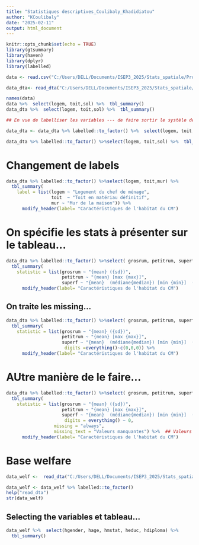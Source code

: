 ```yaml
---
title: "Statistiques descriptives_Coulibaly_Khadidiatou"
author: "KCoulibaly"
date: "2025-02-11"
output: html_document
---
```


```r
knitr::opts_chunk$set(echo = TRUE)
library(gtsummary)
library(haven)
library(dplyr)
library(labelled)


```

```r
data <- read.csv("C:/Users/DELL/Documents/ISEP3_2025/Stats_spatiale/Projet-statistique-sous-R/TP 4/data/ehcvm_menage_sen2021.csv")

data_dta<- read_dta("C:/Users/DELL/Documents/ISEP3_2025/Stats_spatiale/Projet-statistique-sous-R/TP 4/data/ehcvm_menage_SEN2021.dta")
```


```r
names(data)
data %>%  select(logem, toit,sol) %>%  tbl_summary()
data_dta %>%  select(logem, toit,sol) %>%  tbl_summary()

```



```r
## En vue de labelliser les variables --- de faire sortir le systèle de "codage"

data_dta <- data_dta %>% labelled::to_factor() %>%  select(logem, toit,sol)

data_dta %>% labelled::to_factor() %>%select(logem, toit,sol) %>%  tbl_summary()
```

# Changement de labels

```r


data_dta %>% labelled::to_factor() %>%select(logem, toit,mur) %>%  
  tbl_summary(
    label = list(logem ~ "Logement du chef de ménage",
                 toit  ~ "Toit en matériau définitif",
                 mur ~ "Mur de la maison")) %>% 
      modify_header(label= "Caractéristiques de l'habitat du CM")
```

# On spécifie les stats à présenter sur le tableau...

```r

data_dta %>% labelled::to_factor() %>%select( grosrum, petitrum, superf) %>%  
  tbl_summary(
    statistic = list(grosrum ~ "{mean} ({sd})",
                     petitrum ~ "{mean} [max {max}]",
                     superf ~ "{mean}  (médiane{median}) [min {min}]  (max {max})")) %>% 
      modify_header(label= "Caractéristiques de l'habitat du CM")


```

## On traite les missing...

```r
data_dta %>% labelled::to_factor() %>%select( grosrum, petitrum, superf) %>%  
  tbl_summary(
    statistic = list(grosrum ~ "{mean} ({sd})",
                     petitrum ~ "{mean} [max {max}]",
                     superf ~ "{mean}  (médiane{median}) [min {min}]  (max {max})"),
                      digits =everything()~c(0,0,0)) %>% 
      modify_header(label= "Caractéristiques de l'habitat du CM")


```

# AUtre manière de le faire...

```r

data_dta %>% labelled::to_factor() %>%select( grosrum, petitrum, superf) %>%  
  tbl_summary(
    statistic = list(grosrum ~ "{mean} ({sd})",
                     petitrum ~ "{mean} [max {max}]",
                     superf ~ "{mean}  (médiane{median}) [min {min}]  (max {max})"),
                      digits = everything() ~ 0, 
                  missing = "always",
                  missing_text = "Valeurs manquantes") %>%  ## Valeurs manquantes
      modify_header(label= "Caractéristiques de l'habitat du CM")


```



# Base welfare

```r
data_welf <-  read_dta("C:/Users/DELL/Documents/ISEP3_2025/Stats_spatiale/Projet-statistique-sous-R/TP 4/data_sn/ehcvm_welfare_sen2021.dta")

data_welf <- data_welf %>% labelled::to_factor()
help("read_dta")
str(data_welf)
```

## Selecting the variables et tableau...

```r

data_welf %>%  select(hgender, hage, hmstat, heduc, hdiploma) %>% 
  tbl_summary()

```

